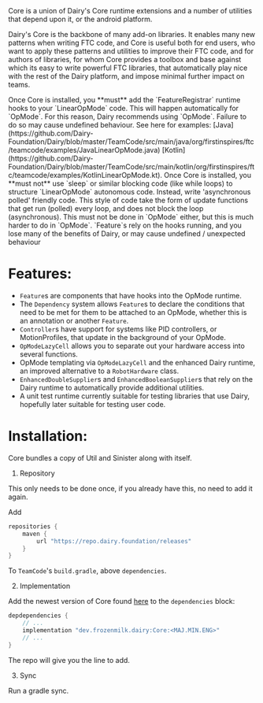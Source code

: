 <Note>
Core is a union of Dairy's Core runtime extensions and a number of utilities
that depend upon it, or the android platform.
</Note>

Dairy's Core is the backbone of many add-on libraries. It enables many new
patterns when writing FTC code, and Core is useful both for end users, who want
to apply these patterns and utilities to improve their FTC code, and for authors
of libraries, for whom Core provides a toolbox and base against which its easy
to write powerful FTC libraries, that automatically play nice with the rest of
the Dairy platform, and impose minimal further impact on teams.

<Warning>
Once Core is installed, you **must** add the `FeatureRegistrar` runtime hooks to
your `LinearOpMode` code. This will happen automatically for `OpMode`. For this
reason, Dairy recommends using `OpMode`. Failure to do so may cause undefined
behaviour. See here for examples: [Java](https://github.com/Dairy-Foundation/Dairy/blob/master/TeamCode/src/main/java/org/firstinspires/ftc/teamcode/examples/JavaLinearOpMode.java)
[Kotlin](https://github.com/Dairy-Foundation/Dairy/blob/master/TeamCode/src/main/kotlin/org/firstinspires/ftc/teamcode/examples/KotlinLinearOpMode.kt).
</Warning>
<Warning>
Once Core is installed, you **must not** use `sleep` or similar blocking code
(like while loops) to structure `LinearOpMode` autonomous code. Instead, write
'asynchronous polled' friendly code. This style of code take the form of update
functions that get run (polled) every loop, and does not block the loop
(asynchronous). This must not be done in `OpMode` either, but this is much
harder to do in `OpMode`. `Feature`s rely on the hooks running, and you lose
many of the benefits of Dairy, or may cause undefined / unexpected behaviour
</Warning>

# Features:
- `Feature`s are components that have hooks into the OpMode runtime.
- The `Dependency` system allows `Feature`s to declare the conditions that need
  to be met for them to be attached to an OpMode, whether this is an annotation
  or another `Feature`.
- `Controller`s have support for systems like PID controllers, or
  MotionProfiles, that update in the background of your OpMode.
- `OpModeLazyCell` allows you to separate out your hardware access into several
  functions.
- OpMode templating via `OpModeLazyCell` and the enhanced Dairy runtime, an
  improved alternative to a `RobotHardware` class.
- `EnhancedDoubleSupplier`s and `EnhancedBooleanSupplier`s that rely on the
  Dairy runtime to automatically provide additional utilities.
- A unit test runtime currently suitable for testing libraries that use Dairy,
  hopefully later suitable for testing user code.

# Installation:
<Note>Core bundles a copy of Util and Sinister along with itself.</Note>

1. Repository

<Info>
This only needs to be done once, if you already have this, no need to add it
again.
</Info>

Add

```gradle
repositories {
	maven {
		url "https://repo.dairy.foundation/releases"
	}
}
```

To `TeamCode`'s `build.gradle`, above `dependencies`.

2. Implementation

Add the newest version of Core found
[here](https://repo.dairy.foundation/#/releases/dev/frozenmilk/dairy/Core) to
the `dependencies` block:

```gradle
depdependencies {
	// ...
	implementation "dev.frozenmilk.dairy:Core:<MAJ.MIN.ENG>"
	// ...
}
```

The repo will give you the line to add.

3. Sync

Run a gradle sync.
